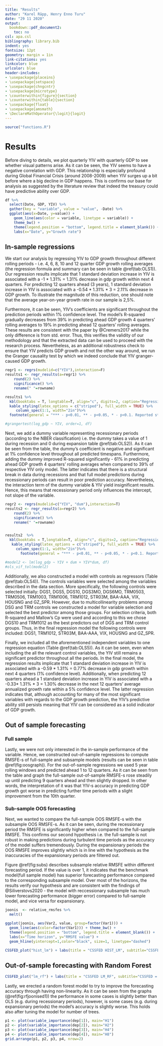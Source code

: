 ```yaml
---
title: "Results"
author: "Karel Räpp, Henry Enno Turu"
date: "29 11 2020"
output: 
  bookdown::pdf_document2:
    toc: no
csl: apa.csl
bibliography: library.bib
indent: yes
fontsize: 12pt
geometry: margin = 1in
link-citations: yes
linkcolor: blue
urlcolor: blue
header-includes:
- \usepackage{placeins}
- \usepackage{setspace}
- \usepackage{chngcntr}
- \usepackage{microtype}
- \counterwithin{figure}{section}
- \counterwithin{table}{section}
- \usepackage{float}
- \usepackage{amsmath}
- \DeclareMathOperator{\logit}{logit}
---
```


```r
source("functions.R")
```


# Results

Before diving to details, we plot quarterly YIV with quarterly GDP to see whether visual patterns arise. As it can be seen, the YIV seems to have a negative correlation with GDP. This relationship is especially profound  during Global Financial Crisis (around 2008-2009) when YIV surges up a bit before where a big decline in GDP happens. This is confirms our base for analysis as suggested by the literature review that indeed the treasury could have predictive ability over GDP.

```r
df %>%
  select(Date, GDP, YIV) %>%
  gather(key = "variable", value = "value", -Date) %>%
  ggplot(aes(x=Date, y=value)) +
    geom_line(aes(color = variable, linetype = variable)) +
    theme_bw() +
    theme(legend.position = "bottom", legend.title = element_blank()) +
    labs(x="Date", y="Growth rate")
```

## In-sample regressions

We start our analysis by regressing YIV to GDP growth throughout different rolling periods - i.e. 4, 6, 8, 10 and 12 quarter GDP growth rolling averages (the regression formula and summary can be seen in table \@ref(tab:OLS1)). Our regression results implicate that 1 standard deviation increase in YIV is associated with a -1 * 1.31% = 1.31% decrease in gdp growth within next 4 quarters.  For predicting 12 quarters ahead (3 years), 1 standard deviation increase in YIV is associated with a -0.54 * 1.31% * 3 = 2.11% decrease in GDP growth. To illustrate the magnitude of this reduction, one should note that the average year-on-year growth rate in our sample is 2,5%.

Furthermore, it can be seen, YIV’s coefficients are significant throughout the prediction periods within 1% confidence level. The model’s R-squared gradually decreases from 39% in predicting ahead GDP growth 4 quarters’ rolling averages to 19% in predicting ahead 12 quarters’ rolling averages. These results are consistent with the paper by @Cremers2017 while the only difference is from std. error. Thus, this verifies the validity of our methodology and that the extracted data can be used to proceed with the research process. Nevertheless, as an additional robustness check to ensure that YIV predicts GDP growth and not the other way around, we run the Granger causality test by which we indeed conclude that YIV granger-caused GDP growth.

\begingroup
\linespread{1.0}\selectfont

\begin{equation}
\sum_{j=1}^{j=H}log(1+GDP_{i,t+j})/H = \alpha_{H}+ \beta_{H} \sigma_{IV,t} +\varepsilon_{t+H}
\end{equation}


```r
regr1 <- regrs(mudelid=c("YIV"),interaction=F)
results1 <- regr_results(a=regr1) %>%
    round(2) %>%
    significance() %>%
    rename(" "=rowname)

results1 %>%
  kbl(booktabs = T, longtable=T, align="c", digits=2, caption="Regression output") %>%
  kable_styling(latex_options = c("striped"), full_width = TRUE) %>%
     column_spec(1:1, width="2in")%>%
  footnote(general = "*** - p<0.01, ** - p<0.05, * - p<0.1. Reported standard error is adjusted for heteroskedasticity")

#grangertest(log_gdp ~ YIV, order=1, df)
```
\endgroup

Next, we add a dummy variable representing recessionary periods (according to the NBER classification) i.e. the dummy takes a value of 1 during recession and 0 during expansion table \@ref(tab:OLS2)). As it can be seen from the table, the dummy’s coefficient is negative and significant at 1% confidence level throughout all predicted timespans. Furthermore, adding the dummy improved R-squared significantly - 61% in predicting ahead GDP growth 4 quarters’ rolling averages when compared to 39% of respective YIV only model. The latter indicates that there is a structural break in data during recessions and that full model predictions during recessionary periods can result in poor prediction accuracy. Nevertheless, the interaction term of the dummy variable & YIV yield insignificant results. Hence, this means that recessionary period only influences the intercept, not slope of the variable.

\begingroup
\linespread{1.0}\selectfont

\begin{equation}
\sum_{j=1}^{j=H}log(1+GDP_{i,t+j})/H = \alpha_{H}+ \beta_{H} \sigma_{IV,t} + Dummy +\varepsilon_{t+H}
\end{equation}


```r
regr2 <- regrs(mudelid=c("YIV", "dum"),interaction=T)
results2 <- regr_results(a=regr2) %>%
    round(2) %>%
    significance() %>%
    rename(" "=rowname)


results2  %>%
  kbl(booktabs = T,longtable=T, align="c", digits=2, caption="Regression with state-dependency") %>%
   kable_styling(latex_options = c("striped"), full_width = TRUE) %>%
     column_spec(1:1, width="2in")%>%
       footnote(general = "*** - p<0.01, ** - p<0.05, * - p<0.1. Reported standard error is adjusted for heteroskedasticity")

#model2 <- lm(log_gdp ~ YIV + dum + YIV*dum, df)
#ols_vif_tol(model2)
```
\endgroup

Additionally, we also constructed a model with controls as regressors (Table \@ref(tab:OLS4)). The controls variables were selected among the variables described in the data section. More specifically, the following controls were selected initially: DGS1, DGS5, DGS10, DGS3MO, DGS6MO, TRM0503, TRM0506, TRM1003, TRM1006, TRM1012, STR03M, BAA-AAA, VIX, HOUSNG and GZ_SPR. However, due to multicollinearity problems among DSG and TRM controls we constructed a model for variable selection and  selected the best predictor among those groups. For selection criteria, both R-squared and Mallow’s Cp were used and according to this we chose DGS10 and TRM1012 as the best predictors out of DGS and TRM control groups. Thus, in the final regression model the following controls were included: DGS1, TRM1012, STR03M, BAA-AAA, VIX, HOUSNG and GZ_SPR.

Finally, we included all the aforementioned independent variables to one regression equation (Table \@ref(tab:OLS5)). As it can be seen, even when including the all the relevant control variables, the YIV still remains a significant predictor throughout all the periods. In the final model, the regression results implicate that 1 standard deviation increase in YIV is associated with a -0.59 * 1.31% = 0.77% decrease in gdp growth within next 4 quarters (1% confidence level). Additionally, when predicting 12 quarters ahead a 1 standard deviation increase in YIV is associated with a -0.33* 1.31% * 3 = 1.30% decrease in the next 12 quarters’ average annualized growth rate within a 5% confidence level.
The latter regression indicates that, although accounting for many of the most significant variables with regards to the GDP growth prediction, the YIV’s predictive ability still persists meaning that YIV can be considered as a solid indicator of GDP growth.


## Out of sample forecasting
### Full sample

Lastly, we were not only interested in the in-sample performance of the variable. Hence, we constructed out-of-sample regressions to compute RMSFE-s of full-sample and subsample models (results can be seen in table \@ref(fig:oosgraph)). For the out-of-sample regressions we used 5 year rolling windows and predicted ahead 1 to 12 quarters. As it can be seen from the table and graph the full-sample out-of-sample RMSFE-s rose steadily up until predicting 9 quarters ahead and then slightly dropped. In other words, the interpretation of it was that YIV-s accuracy in predicting GDP growth got worse in predicting further time periods with a slight improvement from the 10th quarter. 

### Sub-sample OOS forecasting

Next, we wanted to compare the full-sample OOS RMSFE-s with the subsample OOS RMSFE-s. As it can be seen, during the recessionary period the RMSFE is significantly higher when compared to the full-sample RMSFE. This confirms our second hypothesis i.e. the full-sample is not robust in making predictions during turbulent time periods as the accuracy of the model suffers tremendously. During the expansionary periods the OOS RMSFE improves slightly which is in line with the hypothesis as the inaccuracies of the expansionary periods are filtered out.

Figure \@ref(fig:subs) describes subsample relative RMSFE within different forecasting period. If the value is over 1, it indicates that the benchmark model(full sample model) has superior forecasting performance compared to the corresponding subsample model. Over most of the horizons, the results verify our hypothesis and are consistent with the findings of @Siliverstovs2020 - the model with reccessionary subsample has much lower forecasting performance (bigger error) compared to full-sample model, and vice versa for expansionary.


```r
joonis  <- relative_rmsfes %>%
  melt()

ggplot(joonis, aes(Var2, value, group=factor(Var1))) +
  geom_line(aes(color=factor(Var1))) + theme_bw() +
  theme(legend.position = "bottom", legend.title = element_blank()) +
  labs(x="Time horizon", y="RMSFE value") +
  geom_hline(yintercept=1,color="black", size=1, linetype="dashed")
```



```r
CSSFED_plot("hist_lm") + labs(title = "CSSFED HIST_LM", subtitle="CSSFED = Historical mean model - Linear model")
```


## Out-of-sample forecasting with Random Forest

```r
CSSFED_plot("lm_rf") + labs(title = "CSSFED LM_RF", subtitle="CSSFED = Linear model - Random forest")
```

Lastly, we erected a random forest model to try to improve the forecasting accuracy through having non-linearity. As it can be seen from the graphs (\@ref(fig:rfjoonised1)) the performance in some cases is slightly better than OLS (e.g. during recessionary periods), however, is some cases (e.g. during expansionary periods) the model's accuracy is slightly worse. This holds also after tuning the model for number of trees. 

```r
p1 <- plot(variable_importance(dep[1]), main="H1")
p2 <- plot(variable_importance(dep[2]), main="H2")
p3 <- plot(variable_importance(dep[3]), main="H4")
p4 <- plot(variable_importance(dep[4]), main="H8")
grid.arrange(p1, p2, p3, p4, nrow=2)

```
